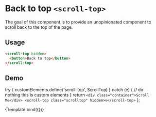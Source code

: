 
<Meta title="Elements/scroll-top" id="scroll-top" />

# Back to top `<scroll-top>`

The goal of this component is to provide an unopinionated component to
scroll back to the top of the page.

## Usage

```html
<scroll-top hidden>
  <button>Back to top</button>
</scroll-top>
```

## Demo

  try {
    customElements.define('scroll-top', ScrollTop)
  } catch (e) {
    // do nothing this is custom elements
  }
  return `
    <div class="container">Scroll Me</div>
    <scroll-top class="scrolltop" hidden>v</scroll-top>
`
};

<Canvas>
  <Story name="Default">
    {Template.bind({})}
  </Story>
</Canvas>
